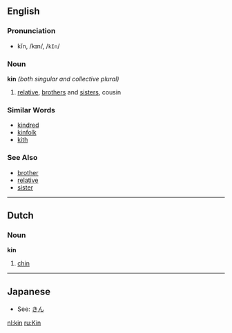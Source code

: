 ==English==
===Pronunciation===
*kĭn, /kɪn/, /<tt>kIn</tt>/

===Noun===
'''kin''' ''(both singular and collective plural)''

# [[relative]], [[brother]]s and [[sister]]s, cousin

===Similar Words===
*[[kindred]]
*[[kinfolk]]
*[[kith]]

===See Also===
*[[brother]]
*[[relative]]
*[[sister]]

----

==Dutch==
===Noun===
'''kin'''

# [[chin]]

----

==Japanese==
*See: [[きん]]

[[nl:kin]]
[[ru:Kin]]